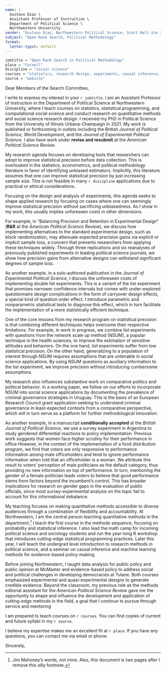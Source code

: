 ```yaml
---
name: |
  Gustavo Diaz \
  Assistant Professor of Instruction \ 
  Department of Political Science \
  Northwestern University
sender: "Gustavo Diaz, Northwestern Political Science, Scott Hall ste 224, 601 University Place, Evanston IL 60208"
subject: "Open Rank Search, Political Methodology"
format:
  letter-typst: default
---
```


```r
jobtitle = "Open Rank Search in Political Methodology"
place = "Cornell"
discipline = "social science"
courses = "statistics, research design, experiments, causal inference, machine learning, and computational social science"
source = "website"
```


```{=typst}
#set text(
  size: 11pt
)
```



Dear Members of the Search Committee, 

I write to express my interest in your `r jobtitle`. I am an Assistant Professor of Instruction in the Department of Political Science at Northwestern University, where I teach courses on statistics, statistical programming, and computational social science and conduct research on quantitative methods and social science research design. I received my PhD in Political Science from the University of Illinois Urbana-Champaign in 2021. My work is published or forthcoming in outlets including the *British Journal of Political Science*, *World Development*, and the *Journal of Experimental Political Science*. I also have work under **revise and resubmit** at the *American Political Science Review*.

<!-- RESEARCH -->
<!-- Remember to update the status of stuff sent for review -->
<!-- Survey experiments and block rand -->
My research agenda focuses on developing tools that researchers can adopt to improve statistical precision before data collection. This is overlooked in the statistics, econometrics, and political methodology literature in favor of identifying unbiased estimators. Implicitly, this literature assumes that one can improve statistical precision by just increasing sample size. This is not feasible in many `r discipline` applications due to practical or ethical considerations.

Focusing on the design and analysis of experiments, this agenda seeks to shape applied research by focusing on cases where one can seemingly improve statistical precision without sacrificing unbiasedness. As I show in my work, this usually implies unforeseen costs in other dimensions.

For example, in "Balancing Precision and Retention in Experimental Design" (**R&R** at the *American Political Science Review*), we discuss how implementing alternatives to the standard experimental design, such as block randomization, may attenuate expected precision gains via explicit or implicit sample loss, a concern that prevents researchers from applying these techniques widely. Through three replications and six reanalyses of previously published experiments in leading political science journals, we show how precision gains from alternative designs can withstand significant degrees of sample loss.

As another example, in a solo-authored publication in the *Journal of Experimental Political Science*, I discuss the unforeseen costs of implementing double list experiments. This is a variant of the list experiment that promises narrower confidence intervals but comes with under-explored questionnaire design complications in the form of carryover design effects, a special kind of question order effect. I introduce parametric and nonparametric statistical tests to diagnose this effect, which in turn facilitate the implementation of a more statistically efficient technique.

<!-- Flag more clearly these are future directions? -->
One of the core lessons from my research program on statistical precision is that combining different techniques helps overcome their respective limitations. For example, in work in progress, we combine list experiments with questions from the network scale up method (NSUM), a popular technique in the health sciences, to improve the estimation of sensitive attitudes and behaviors. On the one hand, list experiments suffer from low statistical precision. On the other hand, generalizing to a population of interest through NSUM requires assumptions that are untenable in social science applications. By using NSUM questions as auxiliary information to the list experiment, we improve precision without introducing cumbersome assumptions.

<!-- Update, hopefully they submit the paper soon -->
My research also influences substantive work on comparative politics and political behavior. In a working paper, we follow on our efforts to incorporate NSUM into social science applications by documenting the prevalence of criminal governance strategies in Uruguay. This is the basis of an European Research Council grant application seeking to understand criminal governance in least-expected contexts from a comparative perspective, which will in turn serve as a platform for further methodological innovation.

As another example, in a manuscript **conditionally accepted** at the *British Journal of Political Science*, we use a survey experiment in Argentina to study gendered differential reactions to policy implementation. Previous work suggests that women face higher scrutiny for their performance in office However, in the context of the implementation of a food distribution program, we find that voters are only responsive to performance information among male officeholders and tend to ignore performance information when told that an officeholder is a woman. We attribute this result to voters' perception of male politicians as the default category, thus providing no new information on top of performance. In turn, mentioning the gender of a female politician leads voters to believe that good performance stems from factors beyond the incumbent's control. This has broader implications for research on gender gaps in the evaluation of public officials, since most survey-experimental analysis on the topic fail to account for this informational imbalance.

<!-- TEACHING -->
<!-- Remember to tweak based on whether the job is cp friendly -->
My teaching focuses on making quantitative methods accessible to diverse audiences through a combination of flexibility and accountability. At Northwestern, I am the central person teaching quantitative methods in the department.^[Jim Mahoney's words, not mine. Also, this document is two pages after I remove this silly footnote.] I teach the first course in the methods sequence, focusing on probability and statistical inference. I also lead the math camp for incoming political science and sociology students and run the year-long R workshop that introduces cutting-edge statistical programming practices. Later this year, I will teach the undergrad level introduction to research methods in political science, and a seminar on causal inference and machine learning methods for evidence-based policy-making. 

Before joining Northwestern, I taught data analysis for public policy and public opinion at McMaster and evidence-based policy to address social and political challenges in developing democracies at Tulane. Both courses emphasized experimental and quasi-experimental designs to generate credible evidence. Beyond the classroom, my previous role as the methods editorial assistant for the *American Political Science Review* gave me the opportunity to shape and influence the development and application of cutting-edge methods in the field, a goal that I continue to pursue through service and mentoring

<!-- Take this out to fit pages -->
<!-- These experiences have prepared me to teach to a diverse student body, to adapt to both online and in-person platforms, and to teach both the theory and application of quantitative methods. -->

<!-- Teaching plans -->
<!-- Remember to switch from teaching portfolio/website accordingly -->
<!-- Also tweak depending on job -->
I am prepared to teach courses on `r courses`. You can find copies of current and future syllabi in my `r source`.



<!-- CLOSING -->
I believe my expertise makes me an excellent fit at `r place`. If you have any questions, you can contact me via email or phone.


Sincerely,



